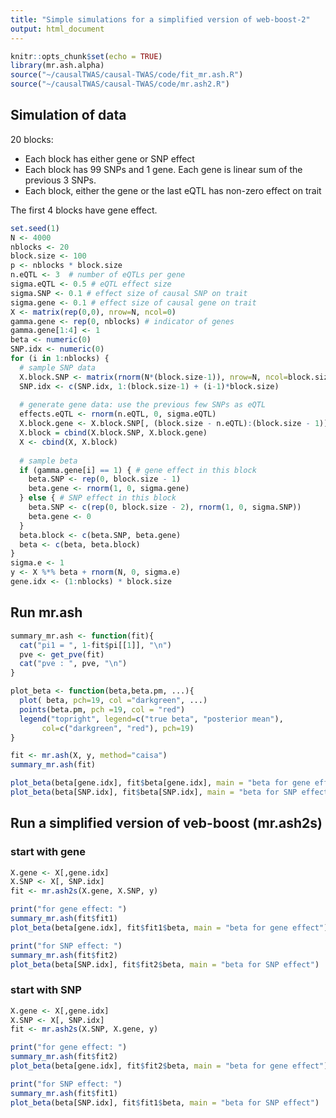 ```yaml
---
title: "Simple simulations for a simplified version of web-boost-2"
output: html_document
---
```


```r
knitr::opts_chunk$set(echo = TRUE)
library(mr.ash.alpha)
source("~/causalTWAS/causal-TWAS/code/fit_mr.ash.R")
source("~/causalTWAS/causal-TWAS/code/mr.ash2.R")
```

## Simulation of data

20 blocks:

* Each block has either gene or SNP effect
* Each block has 99 SNPs and 1 gene. Each gene is linear sum of the previous 3 SNPs. 
* Each block, either the gene or the last eQTL has non-zero effect on trait

The first 4 blocks have gene effect.

```r
set.seed(1)
N <- 4000
nblocks <- 20
block.size <- 100
p <- nblocks * block.size
n.eQTL <- 3  # number of eQTLs per gene
sigma.eQTL <- 0.5 # eQTL effect size
sigma.SNP <- 0.1 # effect size of causal SNP on trait
sigma.gene <- 0.1 # effect size of causal gene on trait
X <- matrix(rep(0,0), nrow=N, ncol=0)
gamma.gene <- rep(0, nblocks) # indicator of genes
gamma.gene[1:4] <- 1 
beta <- numeric(0)
SNP.idx <- numeric(0)
for (i in 1:nblocks) {
  # sample SNP data
  X.block.SNP <- matrix(rnorm(N*(block.size-1)), nrow=N, ncol=block.size-1)
  SNP.idx <- c(SNP.idx, 1:(block.size-1) + (i-1)*block.size)
  
  # generate gene data: use the previous few SNPs as eQTL
  effects.eQTL <- rnorm(n.eQTL, 0, sigma.eQTL)
  X.block.gene <- X.block.SNP[, (block.size - n.eQTL):(block.size - 1)] %*% effects.eQTL
  X.block = cbind(X.block.SNP, X.block.gene)
  X <- cbind(X, X.block)
  
  # sample beta
  if (gamma.gene[i] == 1) { # gene effect in this block
    beta.SNP <- rep(0, block.size - 1)
    beta.gene <- rnorm(1, 0, sigma.gene)
  } else { # SNP effect in this block
    beta.SNP <- c(rep(0, block.size - 2), rnorm(1, 0, sigma.SNP))
    beta.gene <- 0
  }
  beta.block <- c(beta.SNP, beta.gene)
  beta <- c(beta, beta.block)
}
sigma.e <- 1
y <- X %*% beta + rnorm(N, 0, sigma.e)
gene.idx <- (1:nblocks) * block.size
```

## Run mr.ash

```r
summary_mr.ash <- function(fit){
  cat("pi1 = ", 1-fit$pi[[1]], "\n")
  pve <- get_pve(fit)
  cat("pve : ", pve, "\n")
}

plot_beta <- function(beta,beta.pm, ...){
  plot( beta, pch=19, col ="darkgreen", ...)
  points(beta.pm, pch =19, col = "red")
  legend("topright", legend=c("true beta", "posterior mean"),
       col=c("darkgreen", "red"), pch=19)
}

```

```r
fit <- mr.ash(X, y, method="caisa")
summary_mr.ash(fit)

plot_beta(beta[gene.idx], fit$beta[gene.idx], main = "beta for gene effect")
plot_beta(beta[SNP.idx], fit$beta[SNP.idx], main = "beta for SNP effect")
```


## Run a simplified version of veb-boost (mr.ash2s)

### start with gene

```r
X.gene <- X[,gene.idx]
X.SNP <- X[, SNP.idx]
fit <- mr.ash2s(X.gene, X.SNP, y)

print("for gene effect: ")
summary_mr.ash(fit$fit1)
plot_beta(beta[gene.idx], fit$fit1$beta, main = "beta for gene effect")

print("for SNP effect: ")
summary_mr.ash(fit$fit2)
plot_beta(beta[SNP.idx], fit$fit2$beta, main = "beta for SNP effect")
```

### start with SNP

```r
X.gene <- X[,gene.idx]
X.SNP <- X[, SNP.idx]
fit <- mr.ash2s(X.SNP, X.gene, y)

print("for gene effect: ")
summary_mr.ash(fit$fit2)
plot_beta(beta[gene.idx], fit$fit2$beta, main = "beta for gene effect")

print("for SNP effect: ")
summary_mr.ash(fit$fit1)
plot_beta(beta[SNP.idx], fit$fit1$beta, main = "beta for SNP effect")
```

